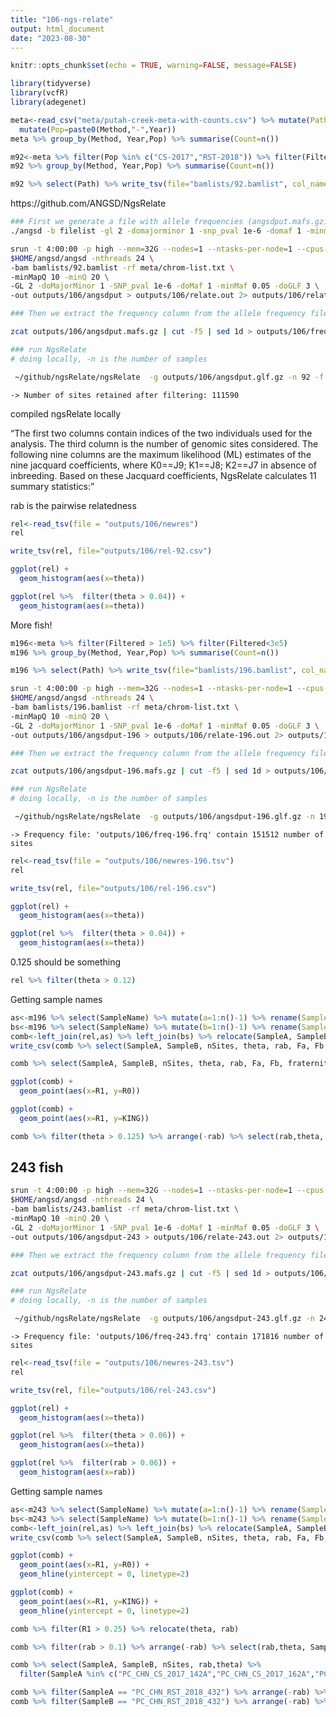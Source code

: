 ```yaml
---
title: "106-ngs-relate"
output: html_document
date: "2023-08-30"
---
```


```r
knitr::opts_chunk$set(echo = TRUE, warning=FALSE, message=FALSE)
```


```r
library(tidyverse)
library(vcfR)
library(adegenet)
```


```r
meta<-read_csv("meta/putah-creek-meta-with-counts.csv") %>% mutate(Path=paste0("data/split/",SampleName,".sort.flt.bam")) %>%
  mutate(Pop=paste0(Method,"-",Year))
meta %>% group_by(Method, Year,Pop) %>% summarise(Count=n())
```



```r
m92<-meta %>% filter(Pop %in% c("CS-2017","RST-2018")) %>% filter(Filtered > 1e5) %>% filter(Filtered<2.5e5)
m92 %>% group_by(Method, Year,Pop) %>% summarise(Count=n())
```

```r
m92 %>% select(Path) %>% write_tsv(file="bamlists/92.bamlist", col_names = FALSE)
```


https://github.com/ANGSD/NgsRelate

```sh
### First we generate a file with allele frequencies (angsdput.mafs.gz) and a file with genotype likelihoods (angsdput.glf.gz).
./angsd -b filelist -gl 2 -domajorminor 1 -snp_pval 1e-6 -domaf 1 -minmaf 0.05 -doGlf 3

srun -t 4:00:00 -p high --mem=32G --nodes=1 --ntasks-per-node=1 --cpus-per-task=12  \
$HOME/angsd/angsd -nthreads 24 \
-bam bamlists/92.bamlist -rf meta/chrom-list.txt \
-minMapQ 10 -minQ 20 \
-GL 2 -doMajorMinor 1 -SNP_pval 1e-6 -doMaf 1 -minMaf 0.05 -doGLF 3 \
-out outputs/106/angsdput > outputs/106/relate.out 2> outputs/106/relate.err &

### Then we extract the frequency column from the allele frequency file and remove the header (to make it in the format NgsRelate needs)

zcat outputs/106/angsdput.mafs.gz | cut -f5 | sed 1d > outputs/106/freq.frq

### run NgsRelate
# doing locally, -n is the number of samples

 ~/github/ngsRelate/ngsRelate  -g outputs/106/angsdput.glf.gz -n 92 -f outputs/106/freq.frq  -O outputs/106/newres
```
	-> Number of sites retained after filtering: 111590      
	

compiled ngsRelate locally    

"The first two columns contain indices of the two individuals used for the analysis. The third column is the number of genomic sites considered. The following nine columns are the maximum likelihood (ML) estimates of the nine jacquard coefficients, where K0==J9; K1==J8; K2==J7 in absence of inbreeding. Based on these Jacquard coefficients, NgsRelate calculates 11 summary statistics:"

rab is the pairwise relatedness


```r
rel<-read_tsv(file = "outputs/106/newres")
rel

write_tsv(rel, file="outputs/106/rel-92.csv")
```

```r
ggplot(rel) +
  geom_histogram(aes(x=theta))
```

```r
ggplot(rel %>%  filter(theta > 0.04)) +
  geom_histogram(aes(x=theta))
```


More fish!

```r
m196<-meta %>% filter(Filtered > 1e5) %>% filter(Filtered<3e5)
m196 %>% group_by(Method, Year,Pop) %>% summarise(Count=n())

m196 %>% select(Path) %>% write_tsv(file="bamlists/196.bamlist", col_names = FALSE)
```

```sh
srun -t 4:00:00 -p high --mem=32G --nodes=1 --ntasks-per-node=1 --cpus-per-task=12  \
$HOME/angsd/angsd -nthreads 24 \
-bam bamlists/196.bamlist -rf meta/chrom-list.txt \
-minMapQ 10 -minQ 20 \
-GL 2 -doMajorMinor 1 -SNP_pval 1e-6 -doMaf 1 -minMaf 0.05 -doGLF 3 \
-out outputs/106/angsdput-196 > outputs/106/relate-196.out 2> outputs/106/relate-196.err &

### Then we extract the frequency column from the allele frequency file and remove the header (to make it in the format NgsRelate needs)

zcat outputs/106/angsdput-196.mafs.gz | cut -f5 | sed 1d > outputs/106/freq-196.frq

### run NgsRelate
# doing locally, -n is the number of samples

 ~/github/ngsRelate/ngsRelate  -g outputs/106/angsdput-196.glf.gz -n 196 -f outputs/106/freq-196.frq  -O outputs/106/newres-196.tsv
```

	-> Frequency file: 'outputs/106/freq-196.frq' contain 151512 number of sites


```r
rel<-read_tsv(file = "outputs/106/newres-196.tsv")
rel

write_tsv(rel, file="outputs/106/rel-196.csv")
```


```r
ggplot(rel) +
  geom_histogram(aes(x=theta))
```


```r
ggplot(rel %>%  filter(theta > 0.04)) +
  geom_histogram(aes(x=theta))
```


0.125 should be something


```r
rel %>% filter(theta > 0.12) 
```

Getting sample names
```r
as<-m196 %>% select(SampleName) %>% mutate(a=1:n()-1) %>% rename(SampleA=SampleName)
bs<-m196 %>% select(SampleName) %>% mutate(b=1:n()-1) %>% rename(SampleB=SampleName)
comb<-left_join(rel,as) %>% left_join(bs) %>% relocate(SampleA, SampleB)
write_csv(comb %>% select(SampleA, SampleB, nSites, theta, rab, Fa, Fb, fraternity) %>% arrange(-theta), file="outputs/106/rel-196.csv")

comb %>% select(SampleA, SampleB, nSites, theta, rab, Fa, Fb, fraternity) %>% arrange(-theta) %>% filter( theta>0.1)

```

```r
ggplot(comb) + 
  geom_point(aes(x=R1, y=R0))

```

```r
ggplot(comb) + 
  geom_point(aes(x=R1, y=KING))

```

```r
comb %>% filter(theta > 0.125) %>% arrange(-rab) %>% select(rab,theta, SampleA, SampleB, nSites) 
```

## 243 fish


```sh
srun -t 4:00:00 -p high --mem=32G --nodes=1 --ntasks-per-node=1 --cpus-per-task=12  \
$HOME/angsd/angsd -nthreads 24 \
-bam bamlists/243.bamlist -rf meta/chrom-list.txt \
-minMapQ 10 -minQ 20 \
-GL 2 -doMajorMinor 1 -SNP_pval 1e-6 -doMaf 1 -minMaf 0.05 -doGLF 3 \
-out outputs/106/angsdput-243 > outputs/106/relate-243.out 2> outputs/106/relate-243.err &

### Then we extract the frequency column from the allele frequency file and remove the header (to make it in the format NgsRelate needs)

zcat outputs/106/angsdput-243.mafs.gz | cut -f5 | sed 1d > outputs/106/freq-243.frq

### run NgsRelate
# doing locally, -n is the number of samples

 ~/github/ngsRelate/ngsRelate  -g outputs/106/angsdput-243.glf.gz -n 243 -f outputs/106/freq-243.frq  -O outputs/106/newres-243.tsv
```

	-> Frequency file: 'outputs/106/freq-243.frq' contain 171816 number of sites    


```r
rel<-read_tsv(file = "outputs/106/newres-243.tsv")
rel

write_tsv(rel, file="outputs/106/rel-243.csv")
```


```r
ggplot(rel) +
  geom_histogram(aes(x=theta))
```


```r
ggplot(rel %>%  filter(theta > 0.06)) +
  geom_histogram(aes(x=theta))
```
```r
ggplot(rel %>%  filter(rab > 0.06)) +
  geom_histogram(aes(x=rab))

```


Getting sample names
```r
as<-m243 %>% select(SampleName) %>% mutate(a=1:n()-1) %>% rename(SampleA=SampleName)
bs<-m243 %>% select(SampleName) %>% mutate(b=1:n()-1) %>% rename(SampleB=SampleName)
comb<-left_join(rel,as) %>% left_join(bs) %>% relocate(SampleA, SampleB)
write_csv(comb %>% select(SampleA, SampleB, nSites, theta, rab, Fa, Fb, theta, fraternity) %>% arrange(-theta), file="outputs/106/rel-243.csv")

```

```r
ggplot(comb) + 
  geom_point(aes(x=R1, y=R0)) +
  geom_hline(yintercept = 0, linetype=2)
```

```r
ggplot(comb) + 
  geom_point(aes(x=R1, y=KING)) +
  geom_hline(yintercept = 0, linetype=2)
```

```r
comb %>% filter(R1 > 0.25) %>% relocate(theta, rab)
```


```r
comb %>% filter(rab > 0.1) %>% arrange(-rab) %>% select(rab,theta, SampleA, SampleB, nSites)


```
```r
comb %>% select(SampleA, SampleB, nSites, rab,theta) %>%
  filter(SampleA %in% c("PC_CHN_CS_2017_142A","PC_CHN_CS_2017_162A","PC_CHN_CS_2017_233A","PC_CHN_CS_2017_129D")) %>% arrange(-rab)
```


```r
comb %>% filter(SampleA == "PC_CHN_RST_2018_432") %>% arrange(-rab) %>% relocate(rab, theta)
comb %>% filter(SampleB == "PC_CHN_RST_2018_432") %>% arrange(-rab) %>% relocate(rab, theta)

```